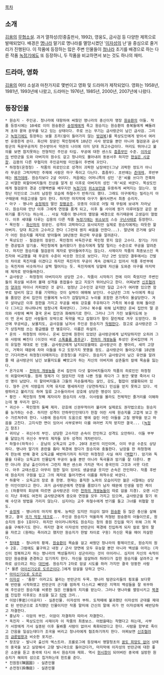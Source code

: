 [[목차]]

== 소개 ==
[[김용]]의 [[무협소설]].
과거 열하성(민중출판사, 1992), 영웅도, 금사검 등 다양한 제목으로 발매되었다. 배경은 [[명나라]] 말기로 명나라를 멸망시켰던 '[[이자성]]의 난'을 중심으로 줄거리가 진행된다. 이 작품에 등장하는 많은 주변 인물들이 [[청나라]] 초기를 배경으로 하는 다른 작품 [[녹정기]]에도 또 등장하니, 두 작품을 비교하면서 보는 것도 하나의 재미. 

== 드라마, 영화 ==
[[김용]]의 여타 소설과 마찬가지로 몇번이고 영화 및 드라마가 제작되었다.
영화는 1958년, 1981년, 1993년에 나왔고, 드라마는 1976년, 1985년, 2000년, 2007년에 나왔다.

== 등장인물 ==
 * 원승지 - 주인공. 청나라에 대항하여 싸웠던 명나라의 충신이자 명장 [[원숭환]]의 아들. 작품 등장시에는 10세로 이미 원숭환은 [[숭정제]]에게 죽고 원승지는 원승환의 충복들에게 빼돌려져 초야 묻혀 문무를 닦고 있는 상태이다. 주로 쓰는 무기는 금사랑군이 남긴 금사검. 그리고 [[녹정기]]에도 등장하는 보물 조끼(칼이 들어가지 않는 [[방검복]])를 목상도인에게 받아서 여러번 유용한게 쓴다. 화산파 장문인 목인청에게 10년간 사사 받았을 뿐만 아니라 철검문과 금사랑군의 독문무공까지 전수받아서 약관의 나이에 이미 당대 최고수급이다. 머리도 뛰어나고 불의를 보면 참지못하는 전형적인 주인공 타입. 무공에 대한 센스도 [[흠좀무]]인 수준. [[이자성]]의 반란군을 도와 아버지의 원수도 갚고 청나라도 몰아내려 동분서주 하지만 [[현실은 시궁창]]. 김용의 다른 무협지의 주인공처럼 미인들이 주변에 꼬인다.     
 * 하청청(온청청) - 작품의 히로인으로 성격이 괴팍한 남장여인(그냥 괴팍한 정도가 아니라 무공은 그럭저럭인 주제에 사람은 마구 죽이고 다닌다. 흠좀무). 초반에는 [[츤데레]], 후반부에는 [[메가데레]]. 원승지보다 2살 어리다. 처음에는 어머니쪽의 성인 '온'씨를 쓰다가 잔혹하고 비열한 외할아버지들의 진상을 알게 된 이후로 아버지의 성인 '하'씨로 바꾼다. 목상도인에게 철검문의 경공 신행백변을 배우지만 [[녹정기]]의 [[위소보]]만큼 유용하게 써먹지는 않는다. 엄청난 미인으로 그녀의 남장한 모습에 하철수가 반하기도 했다. 그래도 아구에게는 밀리는지 아구때문에 마음고생을 많이 한다. 하지만 마지막에 아구가 물러서면서 최종 승리자.
 * 아구 - 명나라 [[숭정제]]의 딸인 [[장평공주]]. 모종의 이유로 어릴 때 무림에 보내져 자라났다. 원승지와 만난 이후 그에게 연정을 품게 되고, 이후 둘 사이에 뭔가 이루어질것 같은 분위기를 풍기기는 하는데... 사실 작품이 명나라의 멸망을 배경으로 하기때문에 고생길이 열렸다. 이후 세대를 다루는 김용의 다른 작품 [[녹정기]]에는 [[위소보]]의 스승 [[구난사태]]로 등장한다.
 * 목인청 - [[화산파]]의 장문인. 성격이 괴팍하다고 묘사되지만 실제로 원승지에게는 따듯한 할아버지. 당대 최고의 고수라고 한다 (그런데 웬지 싸움을 안한다...). 말년에 은거해 살다가 어린 원승지를 제자로 받아들여 10년동안 화산파 무공을 알려준다.
 * 목상도인 - 철검문의 장문인. 목인청의 바둑친구로 목인청 못지 않은 고수다. 장기는 기이한 경공법과 암기술. 목인청에게 놀러왔다가 원승지에게 탈탈 털리는 수준으로 무공을 알려준다. 하지만 원승지를 철검문의 제자로 받아들여주지는 않는다. 사제이자 작품의 최종보스인 옥진자와 비교했을 때 무공의 수준이 비슷한 것으로 보인다. 지난 2번 있었던 결투에서는 간발의 차이로 옥진자를 이겼다고 하지만 옥진자의 무공이 계속 강해지고 있어서 작품 후반부에는 옥진자와 비슷하거나 살짝 떨어지는 듯. 옥진자에게 당할때 자신을 도와준 아구를 마지막에 제자로 받아들여준다.
 * 금사랑군 - 하청청의 아버지이자 상당한 고수. 작품이 시작하기 전에 이미 죽었지만 주변인들의 회상을 비추어 볼때 성격을 종잡을수 없고 지모가 뛰어났다고 한다. 어찌보면 [[신조협려]]의 [[양과]]의 마이너 카피였던 것 같다. 엄청난 고수인것 같지만 일급 고수가 여러명 있으면 함부로 덤비지 않고 후를 기약하는 것이 실력이 애매해 보인다. 수십년전 그의 누이에게 흑심을 품었던 온씨 집안의 인물에게 누이가 겁탈당하고 누이를 포함한 온가족이 몰살당한다. 겨우 살아남은 이후 원한을 가지고 무공을 배워 강호를 주유하다가 가족의 복수를 위해 돌아온다 (그리고 하나하나씩 엄청나게 죽여댄다). 그러나 복수를 위해 납치했던 온씨 집안의 딸 온의와 사랑에 빠져 결국 온씨 집안과 화해하기로 한다. 그러나 그가 가진 보물지도에 눈이 먼 온씨 집안 사람들의 모략으로 독약을 먹고 잡혔다가 팔이 잘린채로 겨우 도망친다. 화산에 무공비급, 보물지도, 금사검을 남겨서 주인공 원승지가 [[득템]]한다. 참고로 금사랑군은 그가 상징처럼 쓰는 황금뱀을 딴 별호이다. 이름은 하설의. 
 * 온의 - 하청청의 어머니. 온씨 집안에 원한이 있었던 금사랑군에게 납치당하지만 오히려 그와 사랑에 빠진다 (이것이 바로 [[스톡홀름 증후군]]). [[천하의 개쌍놈들]] 투성인 온씨집안에 거의 유일한 제대로 된 인물. 금사랑군에게 납치되었을때도 금사랑군이 준 병아리, 새끼 고양이, 거북이 때문에 차마 이들을 두고 도망가지 못했을 정도. 금사랑군이 돌아오기를 18년동안 기다리면서 하청청(이때까지는 온청청)을 키운다. 원승지가 금사랑군이 남긴 유언을 알려줄 때 금사랑군이 남긴 보물지도를 빼앗고자 하는 자신의 아버지와 삼촌들의 칼에 목숨을 잃는다. 
 * 온가오제 - [[천하의 개쌍놈들]] 온씨 집안의 다섯 할아버지들이자 작품의 히로인인 하청청의 외할아버지들. 원래 형제가 더 많았지만 각종 나쁜 짓을 하다가 그 동안 몇명 죽어서 다섯 명이 남았다. 이 할아버지들과 그들의 자손들에게는 살인, 강도, 협잡이 생활화되어 있다. 형주 근처 석량읍의 지역 유지로 행세하지만 (당연하게도) 민심을 얻지 못하고 있다. 석량파라고 불리기도 하며 일류 고수들이라서 강호에 상당한 명성이 있다.  
 * 황진 - 목인청의 첫째 제자이자 원승지의 사형. 이사람을 몰라도 전체적인 줄거리를 이해하는데 별 무리가 없다.
 * 귀신수 - 목인청의 둘째 제자. 강호에 신권무적이라 불리며 실제로도 권각법으로는 원승지를 능가하는 수준. 하지만 성격이 안하무인인데다가 한참 어린 사제 원승지를 고깝게 보고 한수 가르쳐주려 한다. 나중에 원승지의 도움으로 병에 걸린 어린 아들을 고칠 영약을 얻고 마음을 고친다. 고지식한 면이 있어서 사부로부터 이를 여러번 지적 받지만 결국... ([[녹정기]] 참조) 
 * 귀이낭 - 귀신수의 부인. 상당한 고수지만 손속이 잔인하고 성격도 오만하다. 이들 부부를 닮았는지 귀신수 부부의 제자들 모두 성격이 개차반이다. 
 * 하철수(하척수) - 운남의 오독교의 교주. 20대 초반의 미인이며, 이미 무공 수준도 상당하다. 명나라 말기의 혼란을 틈타 북경에 왔다가 원승지와 충돌한다. 남장을 한 하청청에게 한눈에 반해 결국 오독교를 배반하기까지 하지만 하청청은 사실 여자 ([[백합]]?). 암기와 독물을 다루는 오독교의 인물답게 무공이 높을 뿐만 아니라 독극물과 암기를 잘 다룬다. 뿐만 아니라 운남 출신이라서 그런지 패션 센스와 가치관 역시 중국인의 그것과 사뭇 다르다. 아주 교태스럽고 아무리 험한 일이 있어도 생글생글 웃지만 손속은 잔인하다. 작품 후반에 원승지의 구원을 입고 그의 제자로 들어가면서 이름을 하척수로 바꾼다.  
 * 하홍약 - 오독교의 장로 중 한명. 현재는 흉칙한 노파의 모습이지만 젊은 시절에는 상당한 미인이었다고 한다. 과거 금사랑군에게 연정을 품었다가 남자 때문에 인생을 망친 케이스 (하홍약의 회상에 따르면 금사랑군은 이런 [[천하의 개쌍놈들]]이 따로 없을 지경). 오랜 시간이 지난 후에도 여전히 금사랑군에게 증오와 연정을 모두 가지고 있으며, 금사랑군을 찾기 위해 수단과 방법을 가리지 않는다. 심지어는 교주 하철수에게 반기를 들고 그녀를 위협할 정도. 
 * [[숭정제]] - 명나라의 마지막 황제. 능력은 있지만 의심이 많아 [[원숭환]] 등 많은 충신을 살해했고, 결국 [[국가 막장 테크]]로... 주인공 원승지가 억울하게 처형된 원숭환의 아들이므로, 원승지의 원수 1호이다. 하지만 아이러니하게도 원승지는 청의 중원 진입을 막기 위해 그의 목숨을 구해주기도 한다. 하지만 결국 이자성의 반란군이 북경에 진입하게 되자 칼로 딸의 팔을 자르고 (원래는 죽이려고 했지만 원승지가 한발 차이로 구원) 자신은 목을 매어 자살한다.  
 * [[청태종]] - 청나라의 황제. [[원숭환]]이 목숨을 걸고 싸웠던 청나라의 황제이므로, 원승지의 원수 2호. 그럼에도 불구하고 내정 / 군사 양면에 모두 유능할 뿐만 아니라 백성을 아끼는 (자신이 정복하고자 하는 명나라의 백성들까지) 성군이라는 것이 아이러니. 심지어 자신의 숙적이었던 원숭환을 존경하고 있기까지 한다. 자신을 암살하려 하려다가 잡힌 원승지를 살려주고 부하로 삼으려고 하는 [[대인배]]. 원승지가 2차로 암살 시도를 하러 가지만 결국 엉뚱한 사람[* 물론 [[아이신기오로 도르곤]]이다.]에게 암살을 당하고 만다.
 * [[아이신기오로 도르곤]]
 * [[이자성]] - '틈왕' 이라고도 불리는 반란군의 두목. 명나라 탐관오리들의 횡포를 보다못해 반란을 시작하였고 반란군의 군기를 엄하게 다스리고 빼앗은 지역의 백성들을 잘 위무하여 주인공인 원승지를 비롯한 많은 인물들의 지지를 받는다. 그러나 명나라를 멸망시키고 [[북경]]에 진입한 이후로는 초심을 잃고 [[타락]] 크리..  
 * 이암(李岩)(이공자) - 실존인물. 이자성의 부하. 도적떼에 불과했던 이자성의 군대를 제대로 된 반란군으로 조직했던 인물이지만 작품 말미에 간신의 말에 귀가 먼 이자성에게 배반당하고 자결한다.
 * 홍낭자 - 이암의 부인. 이암이 자결하자 따라서 자결한다. 
 * 옥진자 - 목상도인의 사제이자 이 작품의 최종보스. 어렸을때는 착했다고 하는데, 사부가 서장에게 가서 실종된 이후 돌봐줄 사람이 없어서 흑화되었다고 한다. 사람을 함부로 죽이고 간음을 일삼는데다가 조국을 버리고 청나라에게 협조하기까지 한다. 어찌보면 [[신조협려]]의 [[금륜법왕]]과 비슷한 포지션. 
 * 장조당 - 발니국 출신의 엑스트라. 프롤로그에 등장해서 명말청초의 [[꿈도 희망도 없어]] 상태의 중국을 보고 실망해서 고향 발니국으로 돌아갔다가, 마지막에 이자성의 반란군에 대한 좋은 소문을 듣고 중국에 다시 와서 원승지와 재회. 역시 [[현시창]]이 되어버린 중국에 실망한 원승지가 해외의 섬으로 칩거하는데 힌트를 준다.
 * 진원원(陳圓圓) - 실존인물
 * 손전정(孫傳庭) - 실존인물
